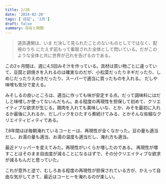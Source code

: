 ```yaml
---
title: 2/20
date: '2024-02-20'
tags: ['日記', '2月']
draft: false
summary: 存在と時間
---
```

<blockquote class="p-4 my-4 border-s-4 border-gray-300 bg-gray-50 dark:border-gray-500 dark:bg-gray-800">
<p class=" text-sm not-italic  leading-relaxed text-gray-900 dark:text-white">
道具連関は、いま だ決して見られたことのないものとしてではなく、配視のうち にたえず前もって看取された全体として閃いている。だがこの ような全体と共に世界が己れを告げるのである。
</p>
</blockquote>

この2ヶ月間は、週に4,5回みそ汁を作っている。具材は買い物ごとに違っていて、豆腐と卵焼きを入れるのは確実なのだが、小松菜だったりネギだったり、しめじだったりえのきだったり、スーパーで適当に買ったものを入れる。
だしや味噌も気分で変える。

みそしるの良いところは、適当に作っても味が安定する点。だって調味料にはだしと味噌しか使ってないんだもん。ある程度の再現性を担保して初めて、クリエイティブな欲求が生じる。鶏肉を入れても美味しいな、とか、みそを最初に入れるか最後に入れるか、だしパックをひたすら煮続けてみる、とかそんな些細なクリエイティビィティである。

7,8年間ほぼ毎朝淹れているコーヒーは、再現性が全くなかった。豆の量も適当だし、お湯の量も適当、お湯の温度も適当だし、淹れ方も適当。

最近ドリッパーを変えてみた。再現性がいくらか増したのである。
再現性が増すことはそのまま自由度が減ることになるはずで、その分クリエイティブな欲求が減るもんだと思っていた。

これが意外と逆で、むしろある程度の再現性が担保されている方が、かえって自由な気がしてきて、最近はコーヒーを淹れるのが楽しい。